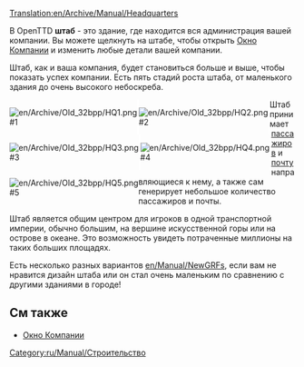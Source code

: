 [[Translation:en/Archive/Manual/Headquarters]]

В OpenTTD '''штаб''' - это здание, где находится вся администрация вашей компании. Вы можете щелкнуть на штабе, чтобы открыть [[en/Manual/Transport company|Окно Компании]] и изменить любые детали вашей компании. 

Штаб, как и ваша компания, будет становиться больше и выше, чтобы показать успех компании. Есть пять стадий роста штаба, от маленького здания до очень высокого небоскреба.

<div style="float:left;border-right:3px solid white">[[File:en/Archive/Old 32bpp/HQ1.png]]<br />#1</div>
<div style="float:left;border-right:3px solid white">[[File:en/Archive/Old 32bpp/HQ2.png]]<br />#2</div>
<div style="float:left;border-right:3px solid white">[[File:en/Archive/Old 32bpp/HQ3.png]]<br />#3</div>
<div style="float:left;border-right:3px solid white">[[File:en/Archive/Old 32bpp/HQ4.png]]<br />#4</div>
<div style="float:left">[[File:en/Archive/Old 32bpp/HQ5.png]]<br />#5</div>

{{en/-}}

Штаб принимает [[ru/Manual/Base Set/Cargos/Пассажиры|пассажиров]] и [[ru/Manual/Base Set/Cargos/Почта|почту]] направляющиеся к нему, а также сам генерирует небольшое количество пассажиров и почты.

Штаб является общим центром для игроков в одной транспортной империи, обычно большим, на вершине искусственной горы или на острове в океане. Это возможность увидеть потраченные миллионы на таких больших площадях.

Есть несколько разных вариантов [[en/Manual/NewGRF]]s, если вам не нравится дизайн штаба или он стал очень маленьким по сравнению с другими зданиями в городе!
==См также==
*[[en/Manual/Transport company|Окно Компании]]

[[Category:ru/Manual/Строительство]]